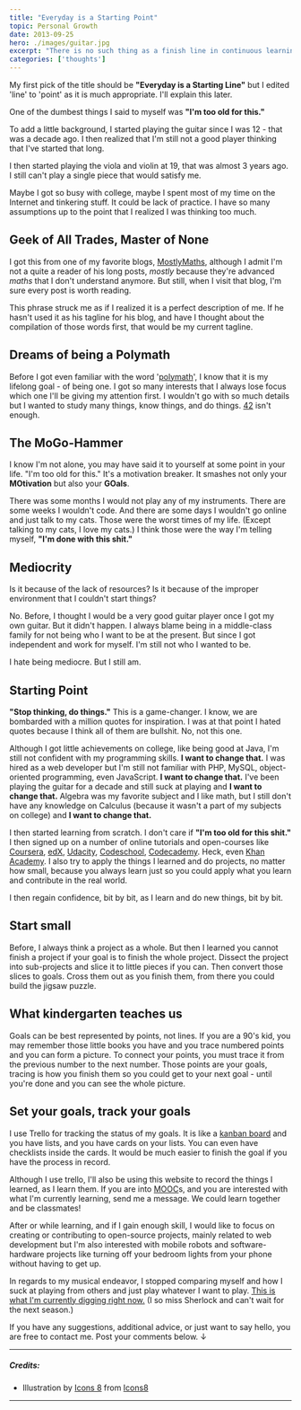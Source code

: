 ```yaml
---
title: "Everyday is a Starting Point"
topic: Personal Growth
date: 2013-09-25
hero: ./images/guitar.jpg
excerpt: "There is no such thing as a finish line in continuous learning."
categories: ['thoughts']
---
```


My first pick of the title should be **"Everyday is a Starting Line"** but I edited 'line' to 'point' as it is much appropriate. I'll explain this later.

One of the dumbest things I said to myself was **"I'm too old for this."**

To add a little background, I started playing the guitar since I was 12 - that was a decade ago. I then realized that I'm still not a good player thinking that I've started that long.

I then started playing the viola and violin at 19, that was almost 3 years ago. I still can't play a single piece that would satisfy me.

Maybe I got so busy with college, maybe I spent most of my time on the Internet and tinkering stuff. It could be lack of practice. I have so many assumptions up to the point that I realized I was thinking too much.

## Geek of All Trades, Master of None

I got this from one of my favorite blogs, [MostlyMaths](http://www.mostlymaths.net), although I admit I'm not a quite a reader of his long posts, *mostly* because they're advanced *maths* that I don't understand anymore. But still, when I visit that blog, I'm sure every post is worth reading.

This phrase struck me as if I realized it is a perfect description of me. If he hasn't used it as his tagline for his blog, and have I thought about the compilation of those words first, that would be my current tagline.

## Dreams of being a Polymath

Before I got even familiar with the word '[polymath](http://en.wikipedia.org/wiki/Polymath)', I know that it is my lifelong goal - of being one. I got so many interests that I always lose focus which one I'll be giving my attention first. I wouldn't go with so much details but I wanted to study many things, know things, and do things. [42](http://en.wikipedia.org/wiki/Phrases_from_The_Hitchhiker's_Guide_to_the_Galaxy) isn't enough.

## The MoGo-Hammer

I know I'm not alone, you may have said it to yourself at some point in your life. "I'm too old for this." It's a motivation breaker. It smashes not only your **MOtivation** but also your **GOals**.

There was some months I would not play any of my instruments. There are some weeks I wouldn't code. And there are some days I wouldn't go online and just talk to my cats. Those were the worst times of my life. (Except talking to my cats, I love my cats.) I think those were the way I'm telling myself, **"I'm done with this shit."**

## Mediocrity

Is it because of the lack of resources? Is it because of the improper environment that I couldn't start things?

No. Before, I thought I would be a very good guitar player once I got my own guitar. But it didn't happen. I always blame being in a middle-class family for not being who I want to be at the present. But since I got independent and work for myself. I'm still not who I wanted to be.

I hate being mediocre. But I still am.

## Starting Point

**"Stop thinking, do things."** This is a game-changer. I know, we are bombarded with a million quotes for inspiration. I was at that point I hated quotes because I think all of them are bullshit. No, not this one.

Although I got little achievements on college, like being good at Java, I'm still not confident with my programming skills. **I want to change that.** I was hired as a web developer but I'm still not familiar with PHP, MySQL, object-oriented programming, even JavaScript. **I want to change that.** I've been playing the guitar for a decade and still suck at playing and **I want to change that.** Algebra was my favorite subject and I like math, but I still don't have any knowledge on Calculus (because it wasn't a part of my subjects on college) and **I want to change that.**

I then started learning from scratch. I don't care if **"I'm too old for this shit."** I then signed up on a number of online tutorials and open-courses like [Coursera](https://www.coursera.org/), [edX](https://www.edx.org/), [Udacity](https://www.udacity.com/), [Codeschool](http://codeschool.com/), [Codecademy](https://www.codecademy.com/). Heck, even [Khan Academy](https://www.khanacademy.org/). I also try to apply the things I learned and do projects, no matter how small, because you always learn just so you could apply what you learn and contribute in the real world.

I then regain confidence, bit by bit, as I learn and do new things, bit by bit.

## Start small

Before, I always think a project as a whole. But then I learned you cannot finish a project if your goal is to finish the whole project. Dissect the project into sub-projects and slice it to little pieces if you can. Then convert those slices to goals. Cross them out as you finish them, from there you could build the jigsaw puzzle.

## What kindergarten teaches us

Goals can be best represented by points, not lines. If you are a 90's kid, you may remember those little books you have and you trace numbered points and you can form a picture. To connect your points, you must trace it from the previous number to the next number. Those points are your goals, tracing is how you finish them so you could get to your next goal - until you're done and you can see the whole picture.

## Set your goals, track your goals

I use Trello for tracking the status of my goals. It is like a [kanban board](http://en.wikipedia.org/wiki/Kanban_board) and you have lists, and you have cards on your lists. You can even have checklists inside the cards. It would be much easier to finish the goal if you have the process in record.

Although I use trello, I'll also be using this website to record the things I learned, as I learn them. If you are into [MOOC](http://en.wikipedia.org/wiki/Massive_open_online_course)s, and you are interested with what I'm currently learning, send me a message. We could learn together and be classmates!

After or while learning, and if I gain enough skill, I would like to focus on creating or contributing to open-source projects, mainly related to web development but I'm also interested with mobile robots and software-hardware projects like turning off your bedroom lights from your phone without having to get up.

In regards to my musical endeavor, I stopped comparing myself and how I suck at playing from others and just play whatever I want to play. [This is what I'm currently digging right now.](http://www.youtube.com/watch?v=rHDCJmzajQc) (I so miss Sherlock and can't wait for the next season.)

If you have any suggestions, additional advice, or just want to say hello, you are free to contact me. Post your comments below. &darr;

<hr />

##### Credits:
* Illustration by [Icons 8](https://icons8.com/illustrations/illustration/taxi-girl-learn-to-play-the-guitar) from [Icons8](https://icons8.com/)

<hr />

